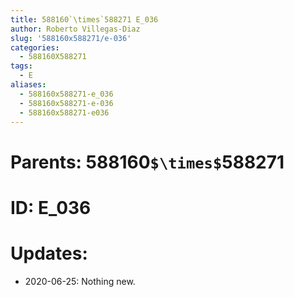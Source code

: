 ```yaml
---
title: 588160`\times`588271 E_036
author: Roberto Villegas-Diaz
slug: '588160x588271/e-036'
categories:
  - 588160X588271
tags:
  - E
aliases:
  - 588160x588271-e_036
  - 588160x588271-e-036
  - 588160x588271-e036
---
```


# **Parents**: 588160`$\times$`588271
# **ID**: E_036
# **Updates**: 
 - 2020-06-25: Nothing new.
